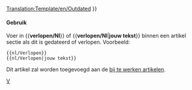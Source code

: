<noinclude>[[Translation:Template/en/Outdated]]</noinclude>{{en/Ambox| type  = content
| image = en/Outdated content.png | alt = Inhoud gedateerd
| text  = <strong>Verlopen</strong><br />
Dit artikel of sectie is verlopen. Delen van de inhoud zijn niet langer accuraat door veranderingen in de laatste release. A.u.b de inhoud bijwerken. {{#IF: {{{1|}}} |<br>{{{1}}}|}}
}}<includeonly>{{{2|[[Category:nl/Bij te werken artikelen]]}}}</includeonly><noinclude>

====Gebruik====
Voer in <nowiki>{{</nowiki>'''verlopen/Nl'''<nowiki>}}</nowiki> of <nowiki>{{</nowiki>'''verlopen/Nl'''|'''jouw tekst'''<nowiki>}}</nowiki> binnen een artikel sectie als dit is gedateerd of verlopen. Voorbeeld:
<pre>
{{nl/Verlopen}} 
{{nl/Verlopen|jouw tekst}}
</pre>
Dit artikel zal worden toegevoegd aan de [[:Category:nl/Bij te werken artikelen|bij te werken artikelen]].

[[Category:nl/Berichtenbox|V]]
</noinclude>